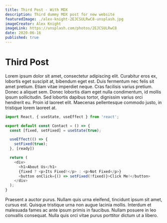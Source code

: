 ```yaml
---
title: Third Post - With MDX
description: Third dummy MDX post for new website
featuredImage: ./alex-knight-2EJCSULRwC8-unsplash.jpg
imageCreator: Alex Knight
imageLink: https://unsplash.com/photos/2EJCSULRwC8
date: 2020-06-16
published: true
---
```


# Third Post

Lorem ipsum dolor sit amet, consectetur adipiscing elit. Curabitur eros ex, lobortis eget suscipit at, bibendum eget est. Duis fermentum nec felis sit amet pretium. Etiam vitae imperdiet neque. Cras facilisis varius pretium. Donec a aliquet sem. Donec lobortis diam eget nulla condimentum, id mollis ipsum sollicitudin. Sed lobortis dapibus tortor, dignissim varius orci hendrerit eu. Proin id laoreet elit. Maecenas pellentesque commodo justo, in tristique lorem laoreet at.

```javascript
import React, { useState, useEffect } from 'react';

export default const Contact = () => {
  const [fixed, setFixed] = useState(true);

  useEffect(() => {
    setFixed(true);
  }, [ready])

  return (
    <div>
      <h1>About Us</h1>
      {fixed ? <p>Its Fixed!</p> : <p>Not Fixed</p>}
      <button onClick={() => setFixed(!fixed)}>Click Me!</button>
    </div>
  );
}
```

Praesent a auctor purus. Nullam quis urna eleifend, tincidunt ipsum sit amet, cursus est. Quisque tristique urna non augue lacinia mollis. Interdum et malesuada fames ac ante ipsum primis in faucibus. Nullam posuere in leo convallis consequat. Nulla quis orci vitae purus porttitor dictum ut a libero.
